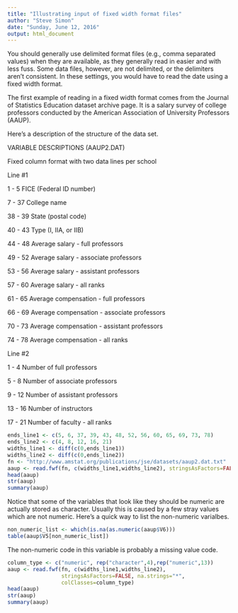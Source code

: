 ```yaml
---
title: "Illustrating input of fixed width format files"
author: "Steve Simon"
date: "Sunday, June 12, 2016"
output: html_document
---
```


You should generally use delimited format files (e.g., comma separated
values) when they are available, as they generally read in easier and
with less fuss. Some data files, however, are not delimited, or the
delimiters aren't consistent. In these settings, you would have to
read the date using a fixed width format.

The first example of reading in a fixed width format comes from
the Journal of Statistics Education dataset archive page. It is
a salary survey of college professors conducted by the American
Association of University Professors (AAUP).

Here's a description of the structure of the data set.

VARIABLE DESCRIPTIONS (AAUP2.DAT)

Fixed column format with two data lines per school

Line #1

 1 -  5   FICE (Federal ID number)

 7 - 37   College name

38 - 39   State (postal code)

40 - 43   Type  (I, IIA, or IIB)

44 - 48   Average salary - full professors

49 - 52   Average salary - associate professors

53 - 56   Average salary - assistant professors

57 - 60   Average salary - all ranks

61 - 65   Average compensation - full professors

66 - 69   Average compensation - associate professors

70 - 73   Average compensation - assistant professors

74 - 78   Average compensation - all ranks

Line #2

 1 -  4   Number of full professors

 5 -  8   Number of associate professors

 9 - 12   Number of assistant professors
 
13 - 16   Number of instructors

17 - 21   Number of faculty - all ranks

```r
ends_line1 <- c(5, 6, 37, 39, 43, 48, 52, 56, 60, 65, 69, 73, 78)
ends_line2 <- c(4, 8, 12, 16, 21)
widths_line1 <- diff(c(0,ends_line1))
widths_line2 <- diff(c(0,ends_line2))
fn <- "http://www.amstat.org/publications/jse/datasets/aaup2.dat.txt"
aaup <- read.fwf(fn, c(widths_line1,widths_line2), stringsAsFactors=FALSE)
head(aaup)
str(aaup)
summary(aaup)
```

Notice that some of the variables that look like they should be numeric
are actually stored as character. Usually this is caused by a few stray
values which are not numeric. Here's a quick way to list the 
non-numeric varialbes.

```r
non_numeric_list <- which(is.na(as.numeric(aaup$V6)))
table(aaup$V5[non_numeric_list])
```

The non-numeric code in this variable is probably a missing value code.

```r
column_type <- c("numeric", rep("character",4),rep("numeric",13))
aaup <- read.fwf(fn, c(widths_line1,widths_line2), 
                 stringsAsFactors=FALSE, na.strings="*",
                 colClasses=column_type)
head(aaup)
str(aaup)
summary(aaup)
```

